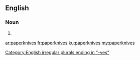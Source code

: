 ==English==

===Noun===
{{head|en|plural|head=[[paper]][[knife|knives]]}}

# {{plural of|paperknife|lang=en|nocat=1}}

[[Category:English irregular plurals ending in "-ves"]]

[[ar:paperknives]]
[[fr:paperknives]]
[[ku:paperknives]]
[[my:paperknives]]